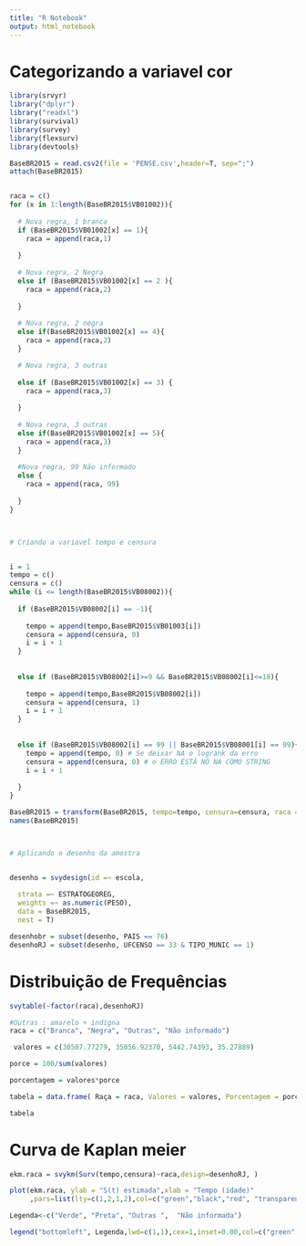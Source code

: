 ---
title: "R Notebook"
output: html_notebook
---


# Categorizando a variavel cor
```{r}

library(srvyr)
library("dplyr")
library("readxl")
library(survival)
library(survey)
library(flexsurv)
library(devtools)

BaseBR2015 = read.csv2(file = 'PENSE.csv',header=T, sep=";")
attach(BaseBR2015)


raca = c()
for (x in 1:length(BaseBR2015$VB01002)){
  
  # Nova regra, 1 branca
  if (BaseBR2015$VB01002[x] == 1){
    raca = append(raca,1)
    
  }
  
  # Nova regra, 2 Negra
  else if (BaseBR2015$VB01002[x] == 2 ){
    raca = append(raca,2)
  
  }
  
  # Nova regra, 2 negra
  else if(BaseBR2015$VB01002[x] == 4){
    raca = append(raca,2)
  }

  # Nova regra, 3 outras
  
  else if (BaseBR2015$VB01002[x] == 3) {
    raca = append(raca,3)
    
  }
  
  # Nova regra, 3 outras
  else if(BaseBR2015$VB01002[x] == 5){
    raca = append(raca,3)
  }
  
  #Nova regra, 99 Não informado
  else {
    raca = append(raca, 99)
   
  } 
}



# Criando a variavel tempo e censura


i = 1 
tempo = c()
censura = c()
while (i <= length(BaseBR2015$VB08002)){
  
  if (BaseBR2015$VB08002[i] == -1){
    
    tempo = append(tempo,BaseBR2015$VB01003[i])
    censura = append(censura, 0)
    i = i + 1
  }  
  
  
  else if (BaseBR2015$VB08002[i]>=9 && BaseBR2015$VB08002[i]<=18){
    
    tempo = append(tempo,BaseBR2015$VB08002[i])
    censura = append(censura, 1)
    i = i + 1
  }
    
  
  else if (BaseBR2015$VB08002[i] == 99 || BaseBR2015$VB08001[i] == 99){
    tempo = append(tempo, 0) # Se deixar NA o logrank da erro
    censura = append(censura, 0) # o ERRO ESTÃ NO NA COMO STRING
    i = i + 1
    
  }
}

BaseBR2015 = transform(BaseBR2015, tempo=tempo, censura=censura, raca = raca)
names(BaseBR2015)



# Aplicando o desenho da amostra


desenho = svydesign(id =~ escola,
                    
  strata =~ ESTRATOGEOREG,
  weights =~ as.numeric(PESO),
  data = BaseBR2015,
  nest = T)

desenhobr = subset(desenho, PAIS == 76) 
desenhoRJ = subset(desenho, UFCENSO == 33 & TIPO_MUNIC == 1)
```



# Distribuição de Frequências
```{r}
svytable(~factor(raca),desenhoRJ)

#Outras : amarelo + indígna
raca = c("Branca", "Negra", "Outras", "Não informado")

 valores = c(30507.77279, 35056.92370, 5442.74393, 35.27889)

porce = 100/sum(valores)

porcentagem = valores*porce

tabela = data.frame( Raça = raca, Valores = valores, Porcentagem = porcentagem)

tabela
```

# Curva de Kaplan meier
```{r}


ekm.raca = svykm(Surv(tempo,censura)~raca,design=desenhoRJ, )

plot(ekm.raca, ylab = "S(t) estimada",xlab = "Tempo (idade)"
     ,pars=list(lty=c(1,2,1,2),col=c("green","black","red", "transparent")))

Legenda<-c("Verde", "Preta", "Outras ",  "Não informada")

legend("bottomleft", Legenda,lwd=c(1,1),cex=1,inset=0.00,col=c("green","black","red", "transparent"),bty="n", lty = c(1,2,1,2))

```
